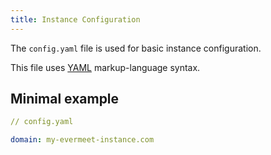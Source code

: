 ```yaml
---
title: Instance Configuration
---
```


The `config.yaml` file is used for basic instance configuration.

This file uses [YAML](https://yaml.org/) markup-language syntax.

## Minimal example

```yaml
// config.yaml

domain: my-evermeet-instance.com
```